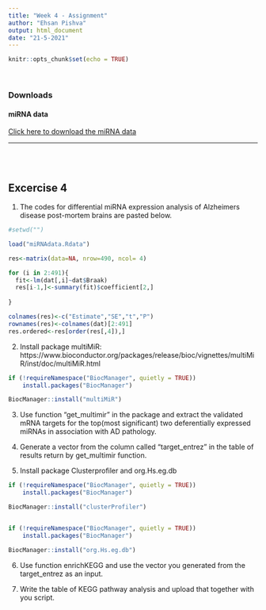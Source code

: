 ```yaml
---
title: "Week 4 - Assignment"
author: "Ehsan Pishva"
output: html_document
date: "21-5-2021"
---
```


```r
knitr::opts_chunk$set(echo = TRUE)

```

<br>

### **Downloads**
#### miRNA data
[Click here to download the miRNA data](https://www.dropbox.com/s/n80v2kfvvfo054l/miRNAdata.Rdata?dl=0)

---
<br>
<br>

## Excercise 4

1. The codes for differential miRNA expression analysis of Alzheimers disease post-mortem brains are pasted below.  

```r
#setwd("")

load("miRNAdata.Rdata")

res<-matrix(data=NA, nrow=490, ncol= 4)

for (i in 2:491){
  fit<-lm(dat[,i]~dat$Braak)
  res[i-1,]<-summary(fit)$coefficient[2,]
  
}

colnames(res)<-c("Estimate","SE","t","P")
rownames(res)<-colnames(dat)[2:491]
res.ordered<-res[order(res[,4]),]

```


2. Install package multiMiR: 
https://www.bioconductor.org/packages/release/bioc/vignettes/multiMiR/inst/doc/multiMiR.html

```r
if (!requireNamespace("BiocManager", quietly = TRUE))
    install.packages("BiocManager")

BiocManager::install("multiMiR")
```

3. Use function "get_multimir" in the package and extract the validated mRNA targets for the top(most significant) two deferentially expressed miRNAs in association with AD pathology. 


4. Generate a vector from the column called "target_entrez" in the table of results return by get_multimir function.

5. Install package Clusterprofiler and org.Hs.eg.db

```r
if (!requireNamespace("BiocManager", quietly = TRUE))
    install.packages("BiocManager")

BiocManager::install("clusterProfiler")


if (!requireNamespace("BiocManager", quietly = TRUE))
    install.packages("BiocManager")

BiocManager::install("org.Hs.eg.db")
```

6. Use function enrichKEGG and use the vector you generated from the target_entrez as an input.

7. Write the table of KEGG pathway analysis and upload that together with you script. 






